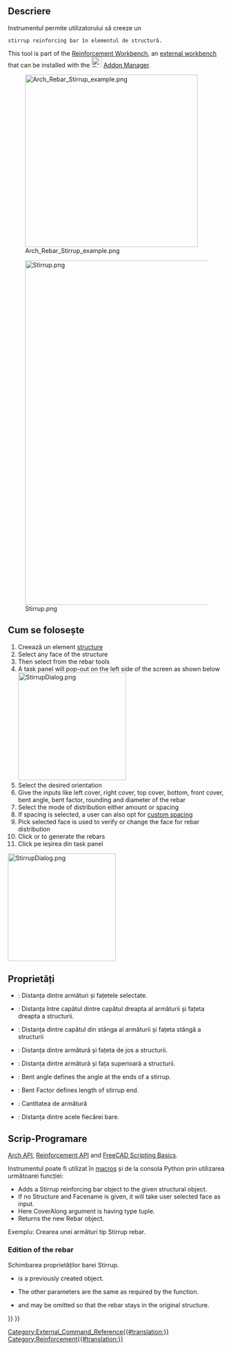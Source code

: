 <languages/>

<div class="mw-translate-fuzzy">
{{docnav/ro
|[[Arch_Rebar_BentShape/ro|Bent Shape Rebar]]
|[[Arch_Rebar_Helical/ro|Helical Rebar]]
|[[Arch_Workbench/ro|Arch]]
|IconL=Arch_Rebar_BentShape.svg
|IconC=Workbench_Arch.svg
|IconR=Arch_Rebar_Helical.svg
}}
</div>

<div class="mw-translate-fuzzy">
{{GuiCommand/ro
|Name/ro=Arch Rebar Stirrup
|MenuLocation=Arch → Rebar tools
|Workbenches=[[Arch Workbench/ro|Arch]], [[BIM Workbench/ro|BIM]]
|SeeAlso=[[Arch_Rebar_Helical/ro|Helical Rebar]], [[Arch Rebar/ro|Rebar]]
|Version=0.17
}}
</div>

<span id="Description"></span>
==Descriere==

<div class="mw-translate-fuzzy">
Instrumentul {{KEY|[[Image:Arch_Rebar_Stirrup.png|16px]] Stirrup Rebar}} permite utilizatorului să creeze un
 stirrup reinforcing bar în elementul de structură.
</div>

This tool is part of the [[Reinforcement_Workbench|Reinforcement Workbench]], an [[External_workbenches|external workbench]] that can be installed with the [[Image:Std_AddonMgr.svg|24px]] [[Std_AddonMgr|Addon Manager]].

[[Image:Arch_Rebar_Stirrup_example.png|400px]]
<div class="mw-translate-fuzzy">
[[Image:Stirrup.png|800px]]
</div>

<span id="Usage"></span>
<div class="mw-translate-fuzzy">
== Cum se folosește ==
</div>

<div class="mw-translate-fuzzy">
# Creează un element [[Arch Structure|structure]] 
# Select any face of the structure
# Then select  {{KEY|[[Image:Arch_Rebar_Stirrup.png|16px]] Stirrup Rebar}} from the rebar tools
# A task panel will pop-out on the left side of the screen as shown below [[Image:StirrupDialog.png|250px]]
# Select the desired orientation
# Give the inputs like left cover, right cover, top cover, bottom, front cover, bent angle, bent factor, rounding and diameter of the rebar
# Select the mode of distribution either amount or spacing
# If spacing is selected, a user can also opt for [[Custom_Spacing|custom spacing]]
# Pick selected face is used to verify or change the face for rebar distribution
# Click {{KEY|OK}} or {{KEY|Apply}} to generate the rebars
# Click pe {{KEY|Cancel}} ieșirea din task panel
</div>

[[Image:StirrupDialog.png|250px]]
{{Caption|Task panel for the tool}}

<span id="Properties"></span>
==Proprietăți== 

* {{PropertyData|Front Cover}}: Distanța dintre armături și fațetele selectate.
* {{PropertyData|Right Cover}}: Distanța între capătul dintre capătul dreapta al armăturii și fațeta dreapta a structurii.
* {{PropertyData|Left Cover}}: Distanța dintre capătul din stânga al armăturii și fațeta stângă a structurii
* {{PropertyData|Bottom Cover}}: Distanța dintre armătură și fațeta de jos a structurii.
* {{PropertyData|Top Cover}}: Distanța dintre armătură și fața superioară a structurii.
* {{PropertyData|Bent Angle}}: Bent angle defines the angle at the ends of a stirrup.
* {{PropertyData|Bent Factor}}: Bent Factor defines length of stirrup end.
* {{PropertyData|Amount}}: Cantitatea de armătură 
* {{PropertyData|Spacing}}: Distanța dintre acele fiecărei bare.

<span id="Scripting"></span>
<div class="mw-translate-fuzzy">
== Scrip-Programare ==
</div>

{{Emphasis|See also:}} [[Arch API|Arch API]], [[Reinforcement API|Reinforcement API]] and [[FreeCAD Scripting Basics|FreeCAD Scripting Basics]].

<div class="mw-translate-fuzzy">
Instrumentul {{KEY|[[Image:Arch_Rebar_Stirrup.png|16px]] Stirrup Rebar}} poate fi utilizat în [[macros]] și de la consola Python prin utilizarea următoarei funcției:
</div>
{{Code|code=
Rebar = makeStirrup(l_cover, r_cover, t_cover, b_cover, f_cover,
                    bentAngle, bentFactor, diameter, rounding, amount_spacing_check, amount_spacing_value,
                    structure=None, facename=None)
}}

<div class="mw-translate-fuzzy">
* Adds a Stirrup reinforcing bar object to the given structural object.
* If no Structure and Facename is given, it will take user selected face as input.
* Here CoverAlong argument is having type tuple. 
* Returns the new Rebar object.
</div>

<span id="Example"></span>
<div class="mw-translate-fuzzy">
Exemplu:
Crearea unei armături tip  Stirrup rebar.
</div>

{{Code|code=
import Draft, Arch, Stirrup

# It doesn't work if the structure is not based on a face
# Structure = Arch.makeStructure(length=1000, width=400, height=400)

Rect = Draft.makeRectangle(400, 400)
Structure = Arch.makeStructure(Rect, height=1600)
Structure.ViewObject.Transparency = 80
FreeCAD.ActiveDocument.recompute()

Rebar = Stirrup.makeStirrup(20, 20, 20, 20, 20,
                            115, 4, 8, 2, True, 10, Structure, "Face6")
}}

=== Edition of the rebar ===

<div class="mw-translate-fuzzy">
Schimbarea proprietăților barei Stirrup.
</div>

{{Code|code=
editStirrup(Rebar, l_cover, r_cover, t_cover, b_cover, f_cover,
            bentAngle, bentFactor, diameter, rounding, amount_spacing_check, amount_spacing_value,
            structure=None, facename=None)
}}

* {{incode|Rebar}} is a previously created {{incode|StirrupRebar}} object.
* The other parameters are the same as required by the {{incode|makeStirrup()}} function.
* {{incode|structure}} and {{incode|facename}} may be omitted so that the rebar stays in the original structure.

{{Code|code=
import Stirrup

Stirrup.editStirrup(Rebar, 20, 20, 20, 20, 50,
                    100, 4, 14, 8, True, 8)
}}


<div class="mw-translate-fuzzy">
{{docnav/ro
|[[Arch_Rebar_BentShape/ro|Bent Shape Rebar]]
|[[Arch_Rebar_Helical/ro|Helical Rebar]]
|[[Arch_Workbench/ro|Arch]]
|IconL=Arch_Rebar_BentShape.svg
|IconC=Workbench_Arch.svg
|IconR=Arch_Rebar_Helical.svg
}}
</div>

[[Category:External_Command_Reference{{#translation:}}]]
[[Category:Reinforcement{{#translation:}}]]
{{BIM_Tools_navi{{#translation:}}}}
{{Userdocnavi{{#translation:}}}}